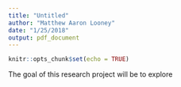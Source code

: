 ```yaml
---
title: "Untitled"
author: "Matthew Aaron Looney"
date: "1/25/2018"
output: pdf_document
---
```


```r
knitr::opts_chunk$set(echo = TRUE)
```

The goal of this research project will be to explore 
